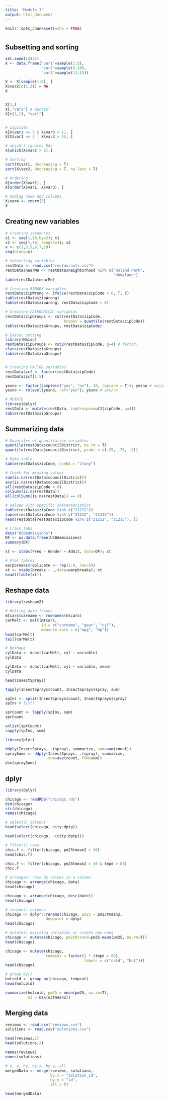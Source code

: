 ```yaml
---
title: "Module 3"
output: html_document
---
```


```r
knitr::opts_chunk$set(echo = TRUE)
```
# {.tabset}

## **Subsetting and sorting** 

```r
set.seed(13435)
X <- data.frame("var1"=sample(1:5), 
                "var2"=sample(6:10),
                "var3"=sample(11:15))

X <- X[sample(1:5), ]
X$var2[c(1,3)] = NA
X


X[1,]
X[,"var1"] # quotes!
X[c(1,2), "var1"]


# Logicals
X[X$var1 <= 3 & X$var3 > 11, ]
X[X$var1 <= 3 | X$var3 > 15, ]

# which() ignores NAs
X[which(X$var2 > 8),] 

# Sorting
sort(X$var1, decreasing = T)
sort(X$var2, decreasing = T, na.last = T)

# Ordering
X[order(X$var1), ]
X[order(X$var1, X$var3), ]

# Adding rows and columns
X$var4 <- rnorm(5)
X
```


## **Creating new variables** 
```r
# Creating sequences
s1 <- seq(1,10,by=2); s1
s2 <- seq(1,10, length=3); s2
x <- c(1,3,5,6,7,10)
seq(along=x)
```

```r
# Subsetting variables
restData <- read.csv("restaurants.csv")
restData$nearMe <- restData$neighborhood %in% c("Roland Park", 
                                                "Homeland")
table(restData$nearMe)

# Creating BINARY variables
restData$zipWrong <- ifelse(restData$zipCode < 0, T, F)
table(restData$zipWrong)
table(restData$zipWrong, restData$zipCode < 0)

# Creating CATEGORICAL variables
restData$zipGroups <- cut(restData$zipCode,
                          breaks = quantile(restData$zipCode))
table(restData$zipGroups, restData$zipCode)

# Easier cutting
library(Hmisc)
restData$zipGroups <- cut2(restData$zipCode, g=4) # factor! 
class(restData$zipGroups) 
table(restData$zipGroups)


# Creating FACTOR variables
restData$zcf <- factor(restData$zipCode)
restData$zcf[1:5]

yesno <- factor(sample(c("yes", "no"), 10, replace = T)); yesno # no/yes
yesno <- relevel(yesno, ref="yes"); yesno # yes/no 

# MUTATE
library(dplyr)
restData <- mutate(restData, zipGroups=cut2(zipCode, g=4))
table(restData$zipGroups)

```

## **Summarizing data**

```r
# Quantiles of quantitative variables
quantile(restData$councilDistrict, na.rm = T)
quantile(restData$councilDistrict, probs = c(.25, .75, .9))

# Make table
table(restData$zipCode, useNA = "ifany")

# Check for missing values
sum(is.na(restData$councilDistrict))
any(is.na(restData$councilDistrict))
all(restData$zipCode > 0)
colSums(is.na(restData))
all(colSums(is.na(restData)) == 0)

# Values with specific characteristics
table(restData$zipCode %in% c("21212"))
table(restData$zipCode %in% c("21212", "21213"))
head(restData[restData$zipCode %in% c("21212", "21213"), ])

# Cross tabs
data("UCBAdmissions")
DF <- as.data.frame(UCBAdmissions)
summary(DF)

xt <- xtabs(Freq ~ Gender + Admit, data=DF); xt

# Flat tables
warpbreaks$replicate <- rep(1:9, len=54)
xt <- xtabs(breaks ~ .,data=warpbreaks); xt
head(ftable(xt))
```

## **Reshape data**

```r
library(reshape2)

# Melting data frames
mtcars$carname <- rownames(mtcars)
carMelt <- melt(mtcars, 
                id = c("carname", "gear", "cyl"),
                measure.vars = c("mpg", "hp"))
head(carMelt)
tail(carMelt)

# Reshape
cylData <- dcast(carMelt, cyl ~ variable)
cylData

cylData <- dcast(carMelt, cyl ~ variable, mean)
cylData
```

```r
head(InsectSprays)

tapply(InsectSprays$count, InsectSprays$spray, sum)

spIns <- split(InsectSprays$count, InsectSprays$spray)
spIns # list!

sprCount <- lapply(spIns, sum)
sprCount

unlist(sprCount)
sapply(spIns, sum)
```

```r
library(plyr)

ddply(InsectSprays, .(spray), summarize, sum=sum(count))
spraySums <- ddply(InsectSprays, .(spray), summarize, 
                   sum=ave(count, FUN=sum))
dim(spraySums)
```

## **dplyr**

```r
library(dplyr)

chicago <- readRDS("chicago.rds")
dim(chicago)
str(chicago)
names(chicago)

# select() columns
head(select(chicago, city:dptp))

head(select(chicago, -(city:dptp)))

# filter() rows
chic.f <- filter(chicago, pm25tmean2 > 30)
head(chic.f)

chic.f <- filter(chicago, pm25tmean2 > 30 & tmpd > 80)
chic.f

# arrange() rows by values in a column
chicago <- arrange(chicago, date)
head(chicago)

chicago <- arrange(chicago, desc(date))
head(chicago)

# rename() columns
chicago <- dplyr::rename(chicago, pm25 = pm25tmean2, 
                  dewpoint = dptp)
head(chicago)

# mutate() existing variables or create new ones
chicago <- mutate(chicago, pm25dtrend=pm25-mean(pm25, na.rm=T))
head(chicago)

chicago <- mutate(chicago, 
                  tempcat = factor(1 * (tmpd > 80), 
                                   labels = c("cold", "hot")))
head(chicago)

# group_by()
hotcold <- group_by(chicago, tempcat)
head(hotcold)

summarize(hotcold, pm25 = mean(pm25, na.rm=T), 
          o3 = max(o3tmean2))
```

## **Merging data**

```r
reviews <- read.csv("reviews.csv")
solutions <- read.csv("solutions.csv")

head(reviews,2)
head(solutions,2)

names(reviews)
names(solutions)

# x, y, by, by.x, by.y, all
mergedData <- merge(reviews, solutions,
                    by.x = "solution_id", 
                    by.y = "id",
                    all = T)

head(mergedData)

```

